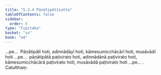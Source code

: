 ```yaml
---
title: "5.3.4 Pāṇātipātīsutta"
tableOfContents: false
sidebar:
  order: 6
type: "tipitaka"
basket: "su"
book: "a4"
---
```



<DynamicBreadcrumb />

<Division number="224" book="a4" bookNo="15" page="551">

<Paragraph number="1407" book="a4">
…pe…  Pāṇātipātī hoti, adinnādāyī hoti, kāmesumicchācārī hoti, musāvādī hoti …pe…  pāṇātipātā paṭivirato hoti, adinnādānā paṭivirato hoti, kāmesumicchācārā paṭivirato hoti, musāvādā paṭivirato hoti …pe… .

</Paragraph>
</Division>

<Paragraph number="1408" type="center" book="a4">
Catutthaṃ.
</Paragraph>